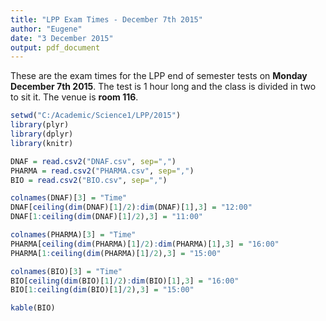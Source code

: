 ```yaml
---
title: "LPP Exam Times - December 7th 2015"
author: "Eugene"
date: "3 December 2015"
output: pdf_document
---
```


These are the exam times for the LPP end of semester tests on **Monday December 7th 2015**. The test is 1 hour long and the class is divided in two to sit it. The venue is **room 116**.   


```r
setwd("C:/Academic/Science1/LPP/2015")
library(plyr)
library(dplyr)
library(knitr)

DNAF = read.csv2("DNAF.csv", sep=",")
PHARMA = read.csv2("PHARMA.csv", sep=",")
BIO = read.csv2("BIO.csv", sep=",")

colnames(DNAF)[3] = "Time"
DNAF[ceiling(dim(DNAF)[1]/2):dim(DNAF)[1],3] = "12:00"
DNAF[1:ceiling(dim(DNAF)[1]/2),3] = "11:00"

colnames(PHARMA)[3] = "Time"
PHARMA[ceiling(dim(PHARMA)[1]/2):dim(PHARMA)[1],3] = "16:00"
PHARMA[1:ceiling(dim(PHARMA)[1]/2),3] = "15:00"

colnames(BIO)[3] = "Time"
BIO[ceiling(dim(BIO)[1]/2):dim(BIO)[1],3] = "16:00"
BIO[1:ceiling(dim(BIO)[1]/2),3] = "15:00"

```



```r
kable(BIO)

```

